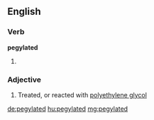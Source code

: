 ==English==

===Verb===
'''pegylated'''

# {{past of|pegylate}}

===Adjective===
{{en-adj}}

# Treated, or reacted with [[polyethylene glycol]]

[[de:pegylated]]
[[hu:pegylated]]
[[mg:pegylated]]